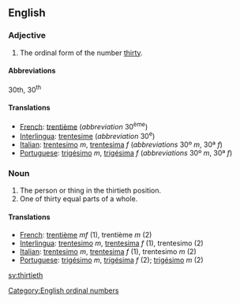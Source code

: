 ==English==

===Adjective===

# The ordinal form of the number [[thirty]].

====Abbreviations====
30th, 30<sup>th</sup>

====Translations====

*[[French]]: [[trentième]] (''abbreviation'' 30<sup>ème</sup>)
*[[Interlingua]]: [[trentesime]] (''abbreviation'' 30<sup>e</sup>)
*[[Italian]]: [[trentesimo]] ''m'', [[trentesima]] ''f'' (''abbreviations'' 30º ''m'', 30ª ''f'')
*[[Portuguese]]: [[trigésimo]] ''m'', [[trigésima]] ''f'' (''abbreviations'' 30º ''m'', 30ª ''f'')

===Noun===

#The person or thing in the thirtieth position.
#One of thirty equal parts of a whole.

====Translations====

*[[French]]: [[trentième]] ''mf'' (1), trentième ''m'' (2)
*[[Interlingua]]: [[trentesimo]] ''m'', [[trentesima]] ''f'' (1), trentesimo (2)
*[[Italian]]: [[trentesimo]] ''m'', [[trentesima]] ''f'' (1), trentesimo ''m'' (2)
*[[Portuguese]]: [[trigésimo]] ''m'', [[trigésima]] ''f'' (2); [[trigésimo]] ''m'' (2)

[[Category:English ordinal numbers]]

[[sv:thirtieth]]
